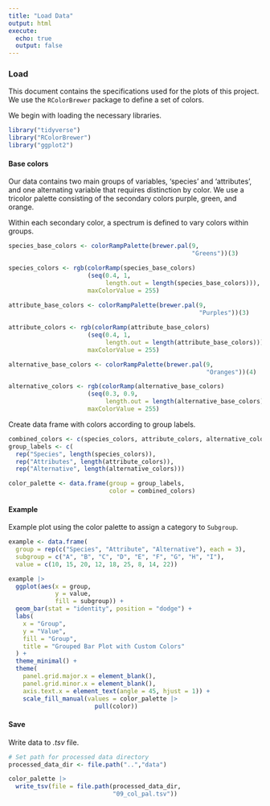 ```yaml
---
title: "Load Data"
output: html
execute:
  echo: true
  output: false
---
```


### Load

This document contains the specifications used for the plots of this project. We use the `RColorBrewer` package to define a set of colors.

We begin with loading the necessary libraries.

```r
library("tidyverse")
library("RColorBrewer")
library("ggplot2")
```

#### Base colors

Our data contains two main groups of variables, 'species' and 'attributes', and one alternating variable that requires distinction by color. We use a tricolor palette consisting of the secondary colors purple, green, and orange.

Within each secondary color, a spectrum is defined to vary colors within groups.

```r
species_base_colors <- colorRampPalette(brewer.pal(9,
                                                   "Greens"))(3)

species_colors <- rgb(colorRamp(species_base_colors)
                      (seq(0.4, 1,
                           length.out = length(species_base_colors))),
                      maxColorValue = 255)
  
attribute_base_colors <- colorRampPalette(brewer.pal(9,
                                                     "Purples"))(3)

attribute_colors <- rgb(colorRamp(attribute_base_colors)
                      (seq(0.4, 1,
                           length.out = length(attribute_base_colors))),
                      maxColorValue = 255)

alternative_base_colors <- colorRampPalette(brewer.pal(9,
                                                       "Oranges"))(4)

alternative_colors <- rgb(colorRamp(alternative_base_colors)
                      (seq(0.3, 0.9,
                           length.out = length(alternative_base_colors))),
                      maxColorValue = 255)
```

Create data frame with colors according to group labels.

```r
combined_colors <- c(species_colors, attribute_colors, alternative_colors)
group_labels <- c(
  rep("Species", length(species_colors)),
  rep("Attributes", length(attribute_colors)),
  rep("Alternative", length(alternative_colors)))

color_palette <- data.frame(group = group_labels,
                            color = combined_colors)
```

#### Example

Example plot using the color palette to assign a category to `Subgroup`.

```r
example <- data.frame(
  group = rep(c("Species", "Attribute", "Alternative"), each = 3),
  subgroup = c("A", "B", "C", "D", "E", "F", "G", "H", "I"),
  value = c(10, 15, 20, 12, 18, 25, 8, 14, 22))

example |>
  ggplot(aes(x = group,
             y = value,
             fill = subgroup)) +
  geom_bar(stat = "identity", position = "dodge") +
  labs(
    x = "Group",
    y = "Value",
    fill = "Group",
    title = "Grouped Bar Plot with Custom Colors"
  ) +
  theme_minimal() +
  theme(
    panel.grid.major.x = element_blank(),
    panel.grid.minor.x = element_blank(),
    axis.text.x = element_text(angle = 45, hjust = 1)) +
    scale_fill_manual(values = color_palette |>
                        pull(color))
```

#### Save

Write data to *.tsv* file.

```r
# Set path for processed data directory
processed_data_dir <- file.path("..","data")

color_palette |>
  write_tsv(file = file.path(processed_data_dir,
                             "09_col_pal.tsv"))

```
